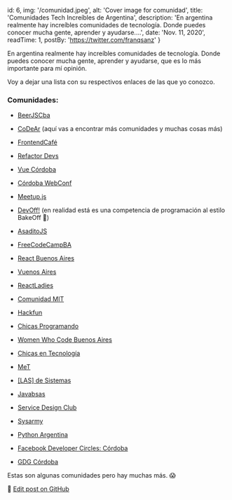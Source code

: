 
  id: 6,
  img: '/comunidad.jpeg',
  alt: 'Cover image for comunidad',
  title: 'Comunidades Tech Increíbles de Argentina',
  description: 'En argentina realmente hay increíbles comunidades de tecnología. Donde puedes conocer mucha gente, aprender y ayudarse....',
  date: 'Nov. 11, 2020',
  readTime: 1,
  postBy: 'https://twitter.com/franqsanz'
}


En argentina realmente hay increíbles comunidades de tecnología. Donde puedes conocer mucha gente, aprender y ayudarse, que es lo más importante para mí opinión.

Voy a dejar una lista con su respectivos enlaces de las que yo conozco.

### Comunidades:
* [BeerJSCba](https://beerjscba.com/)

* [CoDeAr](https://codear.org/) (aquí vas a encontrar más comunidades y muchas cosas más)

* [FrontendCafé](https://frontend.cafe/)

* [Refactor Devs](https://twitter.com/refactordevs)

* [Vue Córdoba](https://twitter.com/vuecba)

* [Córdoba WebConf](https://webconf.tech/)

* [Meetup.js](https://meetupjs.com.ar/)

* [DevOff!](https://twitter.com/devoffarg) (en realidad está es una competencia de programación al estilo BakeOff 👀)

* [AsaditoJS](https://twitter.com/asaditojs)

* [FreeCodeCampBA](https://freecodecampba.org/)

* [React Buenos Aires](https://twitter.com/react_ba)

* [Vuenos Aires](https://twitter.com/vuenos_aires)

* [ReactLadies](https://twitter.com/reactladiescba)

* [Comunidad MIT](https://comit.ar/)

* [Hackfun](https://hackfunrosario.com/)

* [Chicas Programando](https://twitter.com/chicasprogar)

* [Women Who Code Buenos Aires](https://twitter.com/wwcodeba)

* [Chicas en Tecnología](https://twitter.com/chicasentec)

* [MeT](https://twitter.com/comunidadmet)

* [[LAS] de Sistemas](https://lasdesistemas.org/)

* [Javabsas](https://twitter.com/javabsas)

* [Service Design Club](https://twitter.com/servicedsgnclub)

* [Sysarmy](https://twitter.com/sysarmy)

* [Python Argentina](https://python.org.ar/)

* [Facebook Developer Circles: Córdoba](https://twitter.com/devccordoba)

* [GDG Córdoba](https://twitter.com/GDGCordobaARG)

Estas son algunas comunidades pero hay muchas más. 😱

📝 [Edit post on GitHub](https://github.com/Franqsanz/GDevTown/blob/main/pages/blog/comunidades-tech-increibles-de-argentina/index.mdx)